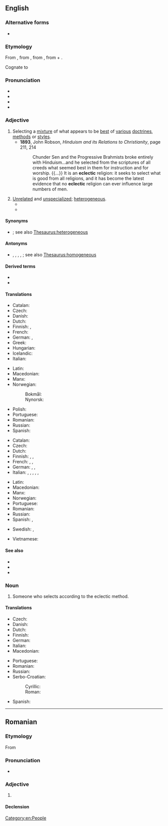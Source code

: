 ==English==
{{was wotd|2010|September|15}}

===Alternative forms===
* {{l|en|eclectick}} {{qualifier|obsolete}}

===Etymology===
From {{der|en|fr|éclectique}}, from {{der|en|grc|ἐκλεκτικός||selective}}, from {{m|grc|ἐκλέγω||I pick, choose}}, from {{m|grc|ἐκ||out, from}} + {{m|grc|λέγω||I choose, count}}.

Cognate to {{m|en|elect}}

===Pronunciation===
* {{IPA|en|/ɛkˈlɛk.tɪk/|/ɪˈklɛk.tɪk/}}
* {{audio|en|en-us-eclectic.ogg|Audio (US)}}
* {{audio|en|en-au-eclectic.ogg|Audio (AU)}}
* {{rhymes|en|ɛktɪk}}

===Adjective===
{{en-adj}}

# Selecting a [[mixture]] of what appears to be [[best]] of [[various]] [[doctrines]], [[methods]] or [[styles]].
#* '''1893''', John Robson, ''Hinduism and its Relations to Christianity'', page 211, 214
#*: Chunder Sen and the Progressive Brahmists broke entirely with Hinduism...and he selected from the scriptures of all creeds what seemed best in them for instruction and for worship. {{...}} It is an '''eclectic''' religion: it seeks to select what is good from all religions, and it has become the latest evidence that no '''eclectic''' religion can ever influence large numbers of men.
# [[unrelated|Unrelated]] and [[unspecialized]]; [[heterogeneous]].
#* {{quote-text|en|year=1983|author=Peter J. Wilson|title=Man, the Promising Primate: The Conditions of Human Evolution|page=140|passage=All members of the Hominoidea, apes and man, show an '''eclectic''' taste in food but select, from a wide range of possibilities, only a few to provide the bulk of their diet.}}
#* {{quote-text|en|year=2006|author=W. Frederick Zimmerman|title=Should Barack Obama Be President?|page=153|passage=Colvin said Obama has an '''eclectic''' taste in music, listening to everything from Indonesian flute music to OutKast to Motown.}}

====Synonyms====
* {{sense|unrelated and unspecialized}} {{l|en|heterogeneous}}; see also [[Thesaurus:heterogeneous]]

====Antonyms====
* {{sense|selecting a mixture of doctrines}} {{l|en|exclusive}}, {{l|en|homogeneous}}, {{l|en|orthodox}}, {{l|en|standard}}, {{l|en|uniform}}; see also [[Thesaurus:homogeneous]]

====Derived terms====
* {{l|en|eclectically}}
* {{l|en|eclecticism}}

====Translations====
{{trans-top|selecting a mixture of what appear to be best of various doctrines, methods or styles}}
* Catalan: {{t|ca|eclèctic}}
* Czech: {{t+|cs|eklektický}}
* Danish: {{t|da|eklektisk}}
* Dutch: {{t+|nl|eclectisch}}
* Finnish: {{t+|fi|eklektinen}}, {{t+|fi|valikoiva}}
* French: {{t+|fr|éclectique}}
* German: {{t+|de|eklektisch}}, {{t+|de|vielseitig}}
* Greek: {{t+|el|εκλεκτικός}}
* Hungarian: {{t+|hu|eklektikus}}
* Icelandic: {{q|who picks the best}} {{t+|is|velja|alt=sem velur úr það besta}}
* Italian: {{t+|it|eclettico}}
{{trans-mid}}
* Latin: {{t|la|eclecticus}}
* Macedonian: {{t|mk|еклектичен|m}}
* Manx: {{t|gv|femblagh}}
* Norwegian:
*: Bokmål: {{t+|nb|eklektisk}}
*: Nynorsk: {{t|nn|eklektisk}}
* Polish: {{t+|pl|eklektyczny}}
* Portuguese: {{t+|pt|eclético|m}}
* Romanian: {{t+|ro|eclectic}}
* Russian: {{t+|ru|эклектичный}}
* Spanish: {{t+|es|ecléctico|m}}
{{trans-bottom}}

{{trans-top|unrelated and unspecialized; heterogeneous}}
* Catalan: {{t|ca|eclèctic}}
* Czech: {{t+|cs|eklektický}}
* Dutch: {{t+|nl|uiteenlopend}}
* Finnish: {{t|fi|monenkirjava}}, {{t|fi|monivivahteinen}}, {{t+|fi|eklektinen}}
* French: {{t+|fr|hétérogène}}, {{t+|fr|hétéroclite}} {{t+|fr|disparate}}, {{t+|fr|de bric et de broc}}
* German: {{t+|de|heterogen}}, {{t|de|vershiedenartig}}, {{t+|de|verschiedenartig}}
* Italian: {{t+|it|eclettico}}, {{t+|it|disparato}}, {{t|it|heteroclitico}}, {{t+|it|eterogeneo}}, {{t+|it|poliedrico|m}}, {{t+|it|versatile|m}}
{{trans-mid}}
* Latin: {{t|la|eclecticus}}
* Macedonian: {{t|mk|разновиден|m}}
* Manx: {{t|gv|femblagh}}
* Norwegian: {{t+|no|blanding|m}}
* Portuguese: {{t+|pt|eclético}}
* Romanian: {{t+|ro|eterogen}}
* Russian: {{t+|ru|разнородный}}
* Spanish: {{t+|es|heterogéneo}}, {{t+|es|heteróclito}} {{t+|es|disparatado}}
{{trans-bottom}}

{{checktrans-top}}
* Swedish: {{t+check|sv|eklektisk|c}}, {{t+check|sv|eklektiskt|n}}
{{trans-mid}}
* Vietnamese: {{t+check|vi|chiết trung}}
{{trans-bottom}}

====See also====
* {{l|en|cherry pick}}
* {{l|en|heteroclite}}
* {{l|en|holistic}}

===Noun===
{{en-noun}}

# Someone who selects according to the eclectic method.

====Translations====
{{trans-top|one who selects by the eclectic method}}
* Czech: {{t|cs|eklektik|m}}
* Danish: {{t|da|eklektiker|c}}
* Dutch: {{t|nl|eclecticus|m}}
* Finnish: {{t|fi|eklektikko}}
* German: {{t|de|Eklektiker|m}}
* Italian: {{t+|it|eclettico}}
* Macedonian: {{t|mk|еклектичар|m}}
{{trans-mid}}
* Portuguese: {{t+|pt|eclético|m}}
* Romanian: {{t+|ro|eclectic|m}}
* Russian: {{t+|ru|экле́ктик|m}}
* Serbo-Croatian:
*: Cyrillic: {{t|sh|еклектик|m|sc=Cyrl}}
*: Roman: {{t+|sh|eklektik|m}}
* Spanish: {{t+|es|ecléctico}}
{{trans-bottom}}

[[Category:en:People]]

----

==Romanian==

===Etymology===
From {{der|ro|fr|éclectique}}

===Pronunciation===
* {{IPA|ro|/eˈklek.tik/}}

===Adjective===
{{ro-adj}}

# {{l|en|eclectic}}

====Declension====
{{ro-decl-adj}}